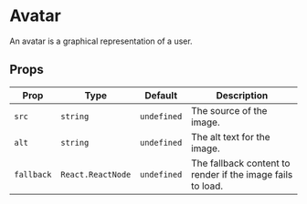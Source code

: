 

# Avatar

An avatar is a graphical representation of a user.

<ComponentShowcase>
  <GlassAvatar src="https://github.com/tuliopc23.png" alt="tulio" />
</ComponentShowcase>

## Props

| Prop | Type | Default | Description |
| --- | --- | --- | --- |
| `src` | `string` | `undefined` | The source of the image. |
| `alt` | `string` | `undefined` | The alt text for the image. |
| `fallback` | `React.ReactNode` | `undefined` | The fallback content to render if the image fails to load. |
